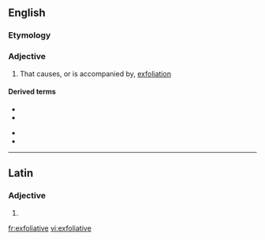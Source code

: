 ==English==

===Etymology===
{{suffix|en|exfoliate|ive}}

===Adjective===
{{en-adj}}

# That causes, or is accompanied by, [[exfoliation]]

====Derived terms====
{{der-top}}
* {{l|en|exfoliative cytology}}
* {{l|en|exfoliative dermatitis}}
{{der-mid}}
* {{l|en|exfoliative erythroderma}}
* {{l|en|exfoliative gastritis}}
{{der-bottom}}

----

==Latin==

===Adjective===
{{la-adj-form|exfoliative}}

# {{inflection of|exfoliativus||voc|m|s|lang=la}}

[[fr:exfoliative]]
[[vi:exfoliative]]